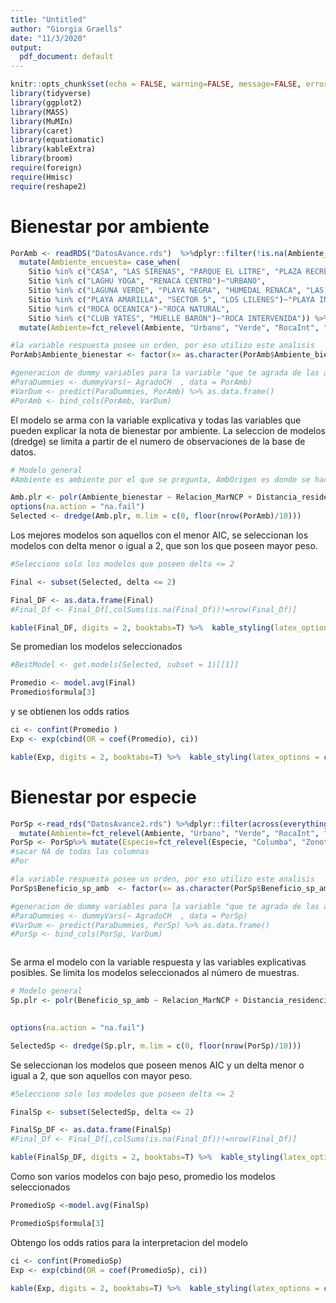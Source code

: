 ```yaml
---
title: "Untitled"
author: "Giorgia Graells"
date: "11/3/2020"
output:
  pdf_document: default
---
```


```r
knitr::opts_chunk$set(echo = FALSE, warning=FALSE, message=FALSE, error=F)
library(tidyverse)
library(ggplot2)
library(MASS)
library(MuMIn)
library(caret)
library(equatiomatic)
library(kableExtra)
library(broom)
require(foreign)
require(Hmisc)
require(reshape2)
```

# Bienestar por ambiente

```r
PorAmb <- readRDS("DatosAvance.rds")  %>%dplyr::filter(!is.na(Ambiente_bienestar))%>%
  mutate(Ambiente_encuesta= case_when(
    Sitio %in% c("CASA", "LAS SIRENAS", "PARQUE EL LITRE", "PLAZA RECREO", "PLAZA GABRIELA MISTRAL")~"VERDE",
    Sitio %in% c("LAGHU YOGA", "RENACA CENTRO")~"URBANO",
    Sitio %in% c("LAGUNA VERDE", "PLAYA NEGRA", "HUMEDAL RENACA", "LAS SALINAS")~"PLAYA NATURAL",
    Sitio %in% c("PLAYA AMARILLA", "SECTOR 5", "LOS LILENES")~"PLAYA INTERVENIDA",
    Sitio %in% c("ROCA OCEANICA")~"ROCA NATURAL",
    Sitio %in% c("CLUB YATES", "MUELLE BARON")~"ROCA INTERVENIDA")) %>% 
  mutate(Ambiente=fct_relevel(Ambiente, "Urbano", "Verde", "RocaInt", "PlayaInt", "PlayaNat"))

```


```r
#la variable respuesta posee un orden, por eso utilizo este analisis
PorAmb$Ambiente_bienestar <- factor(x= as.character(PorAmb$Ambiente_bienestar), ordered= T)
```



```r
#generacion de dummy variables para la variable "que te agrada de las aves?"
#ParaDummies <- dummyVars(~ AgradoCH  , data = PorAmb)
#VarDum <- predict(ParaDummies, PorAmb) %>% as.data.frame()
#PorAmb <- bind_cols(PorAmb, VarDum)

```


El modelo se arma con la variable explicativa y todas las variables que pueden explicar la nota de bienestar por ambiente. La seleccion de modelos (dredge) se limita a partir de el numero de observaciones de la base de datos.

```r
# Modelo general
#Ambiente es ambiente por el que se pregunta, AmbOrigen es donde se hace la encuesta

Amb.plr <- polr(Ambiente_bienestar ~ Relacion_MarNCP + Distancia_residenciaKm + Nota_conocimiento+ AmbOrigen+ Ambiente + AgradoCH , data = PorAmb)
options(na.action = "na.fail")       
Selected <- dredge(Amb.plr, m.lim = c(0, floor(nrow(PorAmb)/10)))

```


Los mejores modelos son aquellos con el menor AIC, se seleccionan los modelos con delta menor o igual a 2, que son los que poseen mayor peso.



```r
#Selecciono solo los modelos que poseen delta <= 2 

Final <- subset(Selected, delta <= 2)

Final_DF <- as.data.frame(Final)
#Final_Df <- Final_Df[,colSums(is.na(Final_Df))!=nrow(Final_Df)]

kable(Final_DF, digits = 2, booktabs=T) %>%  kable_styling(latex_options = c("scale_down"), font_size = 9)
```

Se promedian los modelos seleccionados

```r

#BestModel <- get.models(Selected, subset = 1)[[1]]

Promedio <- model.avg(Final)
Promedio$formula[3]

```


y se obtienen los odds ratios

```r
ci <- confint(Promedio )
Exp <- exp(cbind(OR = coef(Promedio), ci))

kable(Exp, digits = 2, booktabs=T) %>%  kable_styling(latex_options = c("scale_down"), font_size = 9)

```






# Bienestar por especie

```r
PorSp <-read_rds("DatosAvance2.rds") %>%dplyr::filter(across(everything(), ~ !is.na(.x))) %>% 
  mutate(Ambiente=fct_relevel(Ambiente, "Urbano", "Verde", "RocaInt", "PlayaInt", "PlayaNat"))
PorSp <- PorSp%>% mutate(Especie=fct_relevel(Especie, "Columba", "Zonotrichia", "Turdus", "Larus", "Phalacrocorax"))
#sacar NA de todas las columnas
#Por

```


```r

#la variable respuesta posee un orden, por eso utilizo este analisis
PorSp$Beneficio_sp_amb  <- factor(x= as.character(PorSp$Beneficio_sp_amb), ordered= T)
```


```r
#generacion de dummy variables para la variable "que te agrada de las aves?"
#ParaDummies <- dummyVars(~ AgradoCH  , data = PorSp)
#VarDum <- predict(ParaDummies, PorSp) %>% as.data.frame()
#PorSp <- bind_cols(PorSp, VarDum)



```


Se arma el modelo con la variable respuesta y las variables explicativas posibles. Se limita los modelos seleccionados al número de muestras.

```r
# Modelo general
Sp.plr <- polr(Beneficio_sp_amb ~ Relacion_MarNCP + Distancia_residenciaKm + Nota_conocimiento+  Ambiente* Especie + FrecPercibida + Conoce_especie + Conoce_nombre + Conoce_origen +AmbOrigen +AgradoCH, data = PorSp)
                                  

options(na.action = "na.fail")

SelectedSp <- dredge(Sp.plr, m.lim = c(0, floor(nrow(PorSp)/10)))

```


Se seleccionan los modelos que poseen menos AIC y un delta menor o igual a 2, que son aquellos con mayor peso.


```r
#Selecciono solo los modelos que poseen delta <= 2 

FinalSp <- subset(SelectedSp, delta <= 2)

FinalSp_DF <- as.data.frame(FinalSp)
#Final_Df <- Final_Df[,colSums(is.na(Final_Df))!=nrow(Final_Df)]

kable(FinalSp_DF, digits = 2, booktabs=T) %>%  kable_styling(latex_options = c("scale_down"), font_size = 9)
```

Como son varios modelos con bajo peso, promedio los modelos seleccionados

```r

PromedioSp <-model.avg(FinalSp)

PromedioSp$formula[3]
```

Obtengo los odds ratios para la interpretacion del modelo


```r
ci <- confint(PromedioSp)
Exp <- exp(cbind(OR = coef(PromedioSp), ci))

kable(Exp, digits = 2, booktabs=T) %>%  kable_styling(latex_options = c("scale_down"), font_size = 9)

```




